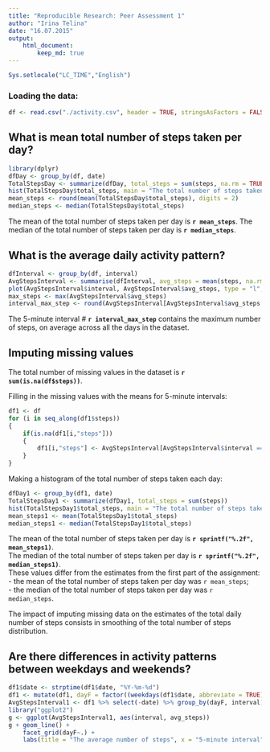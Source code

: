 ```yaml
---
title: "Reproducible Research: Peer Assessment 1"
author: "Irina Telina"
date: "16.07.2015"
output: 
    html_document:
        keep_md: true
---
```

```r
Sys.setlocale("LC_TIME","English")  
``` 
### Loading the data:

```r
df <- read.csv("./activity.csv", header = TRUE, stringsAsFactors = FALSE)  
```

## What is mean total number of steps taken per day?

```r
library(dplyr)  
dfDay <- group_by(df, date)  
TotalStepsDay <- summarize(dfDay, total_steps = sum(steps, na.rm = TRUE))  
hist(TotalStepsDay$total_steps, main = "The total number of steps taken each day", xlab = "Steps")  
mean_steps <- round(mean(TotalStepsDay$total_steps), digits = 2)    
median_steps <- median(TotalStepsDay$total_steps)  
```

The mean of the total number of steps taken per day is **`r mean_steps`**.
The median of the total number of steps taken per day is **`r median_steps`**.

## What is the average daily activity pattern?

```r
dfInterval <- group_by(df, interval)
AvgStepsInterval <- summarise(dfInterval, avg_steps = mean(steps, na.rm = TRUE))
plot(AvgStepsInterval$interval, AvgStepsInterval$avg_steps, type = "l", main = "The average number of steps", xlab = "5-minute interval", ylab = "Averaged number of steps across all days")
max_steps <- max(AvgStepsInterval$avg_steps)  
interval_max_step <- round(AvgStepsInterval[AvgStepsInterval$avg_steps == max_steps,1], digits = 2)  
```

The 5-minute interval # **`r interval_max_step`** contains the maximum number of steps, on average across all the days in the dataset.

## Imputing missing values

The total number of missing values in the dataset is **`r sum(is.na(df$steps))`**.

Filling in the missing values with the means for 5-minute intervals:
```r
df1 <- df
for (i in seq_along(df1$steps)) 
{
    if(is.na(df1[i,"steps"])) 
    {
        df1[i,"steps"] <- AvgStepsInterval[AvgStepsInterval$interval == df1[i,"interval"], "avg_steps"]
    }
}

```

Making a histogram of the total number of steps taken each day:
```r
dfDay1 <- group_by(df1, date)  
TotalStepsDay1 <- summarize(dfDay1, total_steps = sum(steps))  
hist(TotalStepsDay1$total_steps, main = "The total number of steps taken each day", xlab = "Steps")  
mean_steps1 <- mean(TotalStepsDay1$total_steps) 
median_steps1 <- median(TotalStepsDay1$total_steps)   
```

The mean of the total number of steps taken per day is **`r sprintf("%.2f", mean_steps1)`**.  
The median of the total number of steps taken per day is **`r sprintf("%.2f", median_steps1)`**.  
These values differ from the estimates from the first part of the assignment:  
- the mean of the total number of steps taken per day was `r mean_steps`;  
- the median of the total number of steps taken per day was `r median_steps`.  

The impact of imputing missing data on the estimates of the total daily number of steps consists in smoothing of the total number of steps distribution. 

## Are there differences in activity patterns between weekdays and weekends?

```r
df1$date <- strptime(df1$date, "%Y-%m-%d")
df1 <- mutate(df1, dayF = factor((weekdays(df1$date, abbreviate = TRUE) %in% c("Sat", "Sun")), labels = c("weekday", "weekend")))
AvgStepsInterval1 <- df1 %>% select(-date) %>% group_by(dayF, interval) %>% summarise(avg_steps=mean(steps))
library("ggplot2")
g <- ggplot(AvgStepsInterval1, aes(interval, avg_steps))
g + geom_line() + 
    facet_grid(dayF~.) + 
    labs(title = "The average number of steps", x = "5-minute interval", y = "Averaged number of steps across weekdays or weekends")
```
